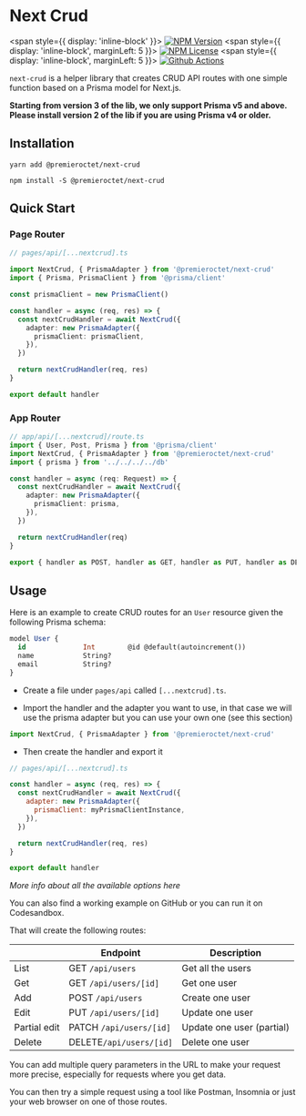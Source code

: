 
# Next Crud

<span style={{ display: 'inline-block' }}>
  [![NPM
  Version](https://img.shields.io/npm/v/@premieroctet/next-crud/latest)](https://www.npmjs.com/package/@premieroctet/next-crud)
</span>
<span style={{ display: 'inline-block', marginLeft: 5 }}>
  [![NPM
  License](https://img.shields.io/npm/l/all-contributors.svg?style=flat)](https://github.com/premieroctet/next-crud/blob/master/LICENSE)
</span>
<span style={{ display: 'inline-block', marginLeft: 5 }}>
  [![Github
  Actions](https://github.com/premieroctet/next-crud/workflows/next-crud/badge.svg)](https://github.com/premieroctet/next-crud/actions?query=workflow%3Anext-crud)
</span>

`next-crud` is a helper library that creates CRUD API routes with one simple function based on a Prisma model for Next.js.

**Starting from version 3 of the lib, we only support Prisma v5 and above. Please install version 2 of the lib if you are using Prisma v4 or older.**

## Installation

```
yarn add @premieroctet/next-crud

npm install -S @premieroctet/next-crud
```

## Quick Start

### Page Router

```typescript
// pages/api/[...nextcrud].ts

import NextCrud, { PrismaAdapter } from '@premieroctet/next-crud'
import { Prisma, PrismaClient } from '@prisma/client'

const prismaClient = new PrismaClient()

const handler = async (req, res) => {
  const nextCrudHandler = await NextCrud({
    adapter: new PrismaAdapter({
      prismaClient: prismaClient,
    }),
  })

  return nextCrudHandler(req, res)
}

export default handler
```

### App Router

```typescript
// app/api/[...nextcrud]/route.ts
import { User, Post, Prisma } from '@prisma/client'
import NextCrud, { PrismaAdapter } from '@premieroctet/next-crud'
import { prisma } from '../../../../db'

const handler = async (req: Request) => {
  const nextCrudHandler = await NextCrud({
    adapter: new PrismaAdapter({
      prismaClient: prisma,
    }),
  })

  return nextCrudHandler(req)
}

export { handler as POST, handler as GET, handler as PUT, handler as DELETE }
```

## Usage

Here is an example to create CRUD routes for an `User` resource given the following Prisma schema:

```sql
model User {
  id              Int        @id @default(autoincrement())
  name            String?
  email           String?
}
```

- Create a file under `pages/api` called `[...nextcrud].ts`.

- Import the handler and the adapter you want to use, in that case we will use the prisma adapter but you can use your own one (see <Link href="/api-docs/adapters">this section</Link>)

```javascript
import NextCrud, { PrismaAdapter } from '@premieroctet/next-crud'
```

- Then create the handler and export it

```javascript
// pages/api/[...nextcrud].ts

const handler = async (req, res) => {
  const nextCrudHandler = await NextCrud({
    adapter: new PrismaAdapter({
      prismaClient: myPrismaClientInstance,
    }),
  })

  return nextCrudHandler(req, res)
}

export default handler
```

_More info about all the available options <Link href="/api-docs/options">here</Link>_

You can also find a working example <Link href="https://github.com/premieroctet/next-crud/tree/master/example">on GitHub</Link> or you can run it <Link href="https://codesandbox.io/s/next-crud-demo-qj3gn">on Codesandbox</Link>.

That will create the following routes:

|              | Endpoint                | Description               |
| ------------ | ----------------------- | ------------------------- |
| List         | GET `/api/users`        | Get all the users         |
| Get          | GET `/api/users/[id]`   | Get one user              |
| Add          | POST `/api/users`       | Create one user           |
| Edit         | PUT `/api/users/[id]`   | Update one user           |
| Partial edit | PATCH `/api/users/[id]` | Update one user (partial) |
| Delete       | DELETE`/api/users/[id]` | Delete one user           |

You can add multiple <Link href="/query-params">query parameters</Link> in the URL to make your request more precise, especially for requests where you get data.

You can then try a simple request using a tool like Postman, Insomnia or just your web browser on one of those routes.
